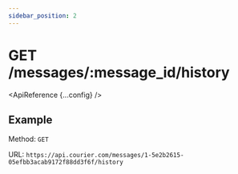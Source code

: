 ```yaml
---
sidebar_position: 2
---
```



# GET /messages/:message_id/history

<ApiReference {...config} />

## Example

Method: `GET`

URL: `https://api.courier.com/messages/1-5e2b2615-05efbb3acab9172f88dd3f6f/history`
